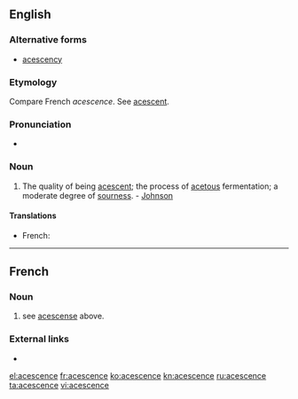==English==

===Alternative forms===
* [[acescency]]

===Etymology===
Compare French ''acescence''. See [[acescent]].

===Pronunciation===
* {{IPA|/əˈsɛsəns/|lang=en}}

===Noun===
{{en-noun}}

# The quality of being [[acescent]]; the process of [[acetous]] fermentation; a moderate degree of [[sourness]]. - [[Johnson]]

====Translations====
{{trans-top|the quality of being acescent; the process of acetous fermentation}}
* French: {{t+|fr|acescence}}
{{trans-mid}}
{{trans-bottom}}

----

==French==

===Noun===
{{head|fr|noun|plural|acescences}}

# see [[acescense]] above.

===External links===
* {{R:TLFi}}

[[el:acescence]]
[[fr:acescence]]
[[ko:acescence]]
[[kn:acescence]]
[[ru:acescence]]
[[ta:acescence]]
[[vi:acescence]]